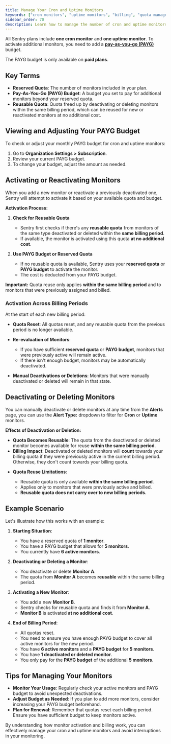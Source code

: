 ```yaml
---
title: Manage Your Cron and Uptime Monitors
keywords: ["cron monitors", "uptime monitors", "billing", "quota management"]
sidebar_order: 70
description: Learn how to manage the number of cron and uptime monitors you pay for and adjust your pay-as-you-go budget.
---
```


All Sentry plans include **one cron monitor** and **one uptime monitor**. To activate additional monitors, you need to add a [**pay-as-you-go (PAYG)**](/pricing/#pricing-how-it-works) budget.

<Alert>

The PAYG budget is only available on **paid plans**.

</Alert>

## Key Terms

- **Reserved Quota**: The number of monitors included in your plan.
- **Pay-As-You-Go (PAYG) Budget**: A budget you set to pay for additional monitors beyond your reserved quota.
- **Reusable Quota**: Quota freed up by deactivating or deleting monitors within the same billing period, which can be reused for new or reactivated monitors at no additional cost.

## Viewing and Adjusting Your PAYG Budget

To check or adjust your monthly PAYG budget for cron and uptime monitors:

1. Go to **Organization Settings > Subscription**.
2. Review your current PAYG budget.
3. To change your budget, adjust the amount as needed.

## Activating or Reactivating Monitors

When you add a new monitor or reactivate a previously deactivated one, Sentry will attempt to activate it based on your available quota and budget.

**Activation Process:**

1. **Check for Reusable Quota**

   - Sentry first checks if there's any **reusable quota** from monitors of the same type deactivated or deleted within the **same billing period**.
   - If available, the monitor is activated using this quota **at no additional cost**.

2. **Use PAYG Budget or Reserved Quota**

   - If no reusable quota is available, Sentry uses your **reserved quota** or **PAYG budget** to activate the monitor.
   - The cost is deducted from your PAYG budget.

<Alert>

**Important:** Quota reuse only applies **within the same billing period** and to monitors that were previously assigned and billed.

</Alert>

### Activation Across Billing Periods

At the start of each new billing period:

- **Quota Reset**: All quotas reset, and any reusable quota from the previous period is no longer available.
- **Re-evaluation of Monitors**:

  - If you have sufficient **reserved quota** or **PAYG budget**, monitors that were previously active will remain active.
  - If there isn't enough budget, monitors may be automatically deactivated.
- **Manual Deactivations or Deletions**: Monitors that were manually deactivated or deleted will remain in that state.

## Deactivating or Deleting Monitors

You can manually deactivate or delete monitors at any time from the **Alerts** page, you can use the **Alert Type:** dropdown to filter for **Cron** or **Uptime** monitors.

**Effects of Deactivation or Deletion:**

- **Quota Becomes Reusable**: The quota from the deactivated or deleted monitor becomes available for reuse **within the same billing period**.
- **Billing Impact**: Deactivated or deleted monitors will **count** towards your billing quota if they were previously active in the current billing period. Otherwise, they don't count towards your billing quota.

<Alert>

- **Quota Reuse Limitations**:

  - Reusable quota is only available **within the same billing period**.
  - Applies only to monitors that were previously active and billed.
  - **Reusable quota does not carry over to new billing periods.**

</Alert>

## Example Scenario

Let's illustrate how this works with an example:

1. **Starting Situation**:

   - You have a reserved quota of **1 monitor**.
   - You have a PAYG budget that allows for **5 monitors**.
   - You currently have **6 active monitors**.

2. **Deactivating or Deleting a Monitor**:

   - You deactivate or delete **Monitor A**.
   - The quota from **Monitor A** becomes **reusable** within the same billing period.

3. **Activating a New Monitor**:

   - You add a new **Monitor B**.
   - Sentry checks for reusable quota and finds it from **Monitor A**.
   - **Monitor B** is activated **at no additional cost**.

4. **End of Billing Period**:

   - All quotas reset.
   - You need to ensure you have enough PAYG budget to cover all active monitors for the new period.
   - You have **6 active monitors** and a **PAYG budget** for **5 monitors**.
   - You have **1 deactivated or deleted monitor**.
   - You only pay for the **PAYG budget** of the additional **5 monitors**.

## Tips for Managing Your Monitors

- **Monitor Your Usage**: Regularly check your active monitors and PAYG budget to avoid unexpected deactivations.
- **Adjust Budget as Needed**: If you plan to add more monitors, consider increasing your PAYG budget beforehand.
- **Plan for Renewal**: Remember that quotas reset each billing period. Ensure you have sufficient budget to keep monitors active.

By understanding how monitor activation and billing work, you can effectively manage your cron and uptime monitors and avoid interruptions in your monitoring.
